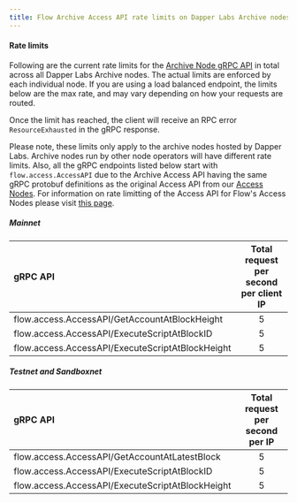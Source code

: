 ```yaml
---
title: Flow Archive Access API rate limits on Dapper Labs Archive nodes
---
```


#### Rate limits

Following are the current rate limits for the [Archive Node gRPC API](archive-access-api) in total across all Dapper Labs Archive nodes. The actual limits are enforced by each individual node. If you are using a load balanced endpoint, the limits below are the max rate, and may vary depending on how your requests are routed.

Once the limit has reached, the client will receive an RPC error `ResourceExhausted` in the gRPC response.

Please note, these limits only apply to the archive nodes hosted by Dapper Labs. Archive nodes run by other node operators will have different rate limits.
Also, all the gRPC endpoints listed below start with `flow.access.AccessAPI` due to the Archive Access API having the same gRPC protobuf definitions as the original Access API from our [Access Nodes](https://docs.onflow.org/nodes/node-operation/node-roles/#access). For information on rate limitting of the Access API for Flow's Access Nodes please visit [this page](./access-api-rate-limits.mdx).

##### Mainnet

|                 gRPC API                             | Total request per second per client IP        |
|:-----------------------------------------------------|:---------------------------------------------:|
| flow.access.AccessAPI/GetAccountAtBlockHeight        |                   5                           |
| flow.access.AccessAPI/ExecuteScriptAtBlockID         |                   5                           |
| flow.access.AccessAPI/ExecuteScriptAtBlockHeight     |                   5                           |


##### Testnet and Sandboxnet

|                 gRPC API                             | Total request per second per IP               |
|:-----------------------------------------------------|:---------------------------------------------:|
| flow.access.AccessAPI/GetAccountAtLatestBlock        |                   5                           |
| flow.access.AccessAPI/ExecuteScriptAtBlockID         |                   5                           |
| flow.access.AccessAPI/ExecuteScriptAtBlockHeight     |                   5                           |



